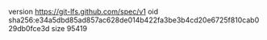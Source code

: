 version https://git-lfs.github.com/spec/v1
oid sha256:e34a5dbd85ad857ac628de014b422fa3be3b4cd20e6725f810cab029db0fce3d
size 95419
